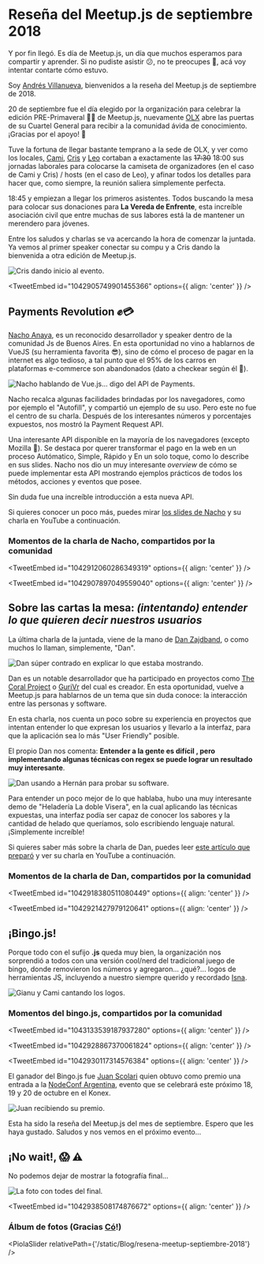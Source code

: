 

# Reseña del Meetup.js de septiembre 2018

Y por fin llegó. Es día de Meetup.js, un día que muchos esperamos para compartir y aprender. Si no pudiste asistir 😕, no te preocupes 🙂, acá voy intentar contarte cómo estuvo.

Soy [Andrés Villanueva](https://twitter.com/villanuevand), bienvenidos a la reseña del Meetup.js de septiembre de 2018.

20 de septiembre fue el día elegido por la organización para celebrar la edición PRE-Primaveral 🍃💐 de Meetup.js, nuevamente [OLX](https://twitter.com/olxtecharg) abre las puertas de su Cuartel General para recibir a la comunidad ávida de conocimiento. ¡Gracias por el apoyo! 👏

Tuve la fortuna de llegar bastante temprano a la sede de OLX, y ver como los locales, [Cami](https://twitter.com/camilunghi), [Cris](https://twitter.com/DuranCristhian) y [Leo](https://twitter.com/leopittelli) cortaban a exactamente las ~~17:30~~ 18:00 sus jornadas laborales para colocarse la camiseta de organizadores (en el caso de Cami y Cris) / hosts (en el caso de Leo), y afinar todos los detalles para hacer que, como siempre, la reunión saliera simplemente perfecta.

18:45 y empiezan a llegar los primeros asistentes. Todos buscando la mesa para colocar sus donaciones para **La Vereda de Enfrente**, esta increíble asociación civil que entre muchas de sus labores está la de mantener un merendero para jóvenes.

Entre los saludos y charlas se va acercando la hora de comenzar la juntada. Ya vemos al primer speaker conectar su compu y a Cris dando la bienvenida a otra edición de Meetup.js.

<Img
  src="/static/Blog/resena-meetup-septiembre-2018/meetupjs_sep18_2.jpg"
  alt="Cris dando inicio al evento."
/>

<TweetEmbed id="1042905749901455366" options={{ align: 'center' }} />

## Payments Revolution ✊💳

[Nacho Anaya](https://twitter.com/ianaya89), es un reconocido desarrollador y speaker dentro de la comunidad Js de Buenos Aires. En esta oportunidad no vino a hablarnos de VueJS (su herramienta favorita 😎), sino de cómo el proceso de pagar en la internet es algo tedioso, a tal punto que el 95% de los carros en plataformas e-commerce son abandonados (dato a checkear según él 🙊).

<Img
  src="/static/Blog/resena-meetup-septiembre-2018/meetupjs_sep18_11.jpg"
  alt="Nacho hablando de Vue.js... digo del API de Payments."
/>

Nacho recalca algunas facilidades brindadas por los navegadores, como por ejemplo el "Autofill", y compartió un ejemplo de su uso. Pero este no fue el centro de su charla. Después de los interesantes números y porcentajes expuestos, nos mostró la Payment Request API.

Una interesante API disponible en la mayoría de los navegadores (excepto Mozilla 🙁). Se destaca por querer transformar el pago en la web en un proceso Autómatico, Simple, Rápido y En un solo toque, como lo describe en sus slides. Nacho nos dio un muy interesante _overview_ de cómo se puede implementar esta API mostrando ejemplos prácticos de todos los métodos, acciones y eventos que posee.

Sin duda fue una increíble introducción a esta nueva API.

Si quieres conocer un poco más, puedes mirar [los slides de Nacho](https://speakerdeck.com/ianaya89/payments-revolution) y su charla en YouTube a continuación.

<YouTube videoId="KOCn6muo4u8" containerClassName="video-wrapper" />

### Momentos de la charla de Nacho, compartidos por la comunidad

<TweetEmbed id="1042912060286349319" options={{ align: 'center' }} />

<TweetEmbed id="1042907897049559040" options={{ align: 'center' }} />

## Sobre las cartas la mesa: _(intentando) entender lo que quieren decir nuestros usuarios_

La última charla de la juntada, viene de la mano de [Dan Zajdband](https://twitter.com/impronunciable), o como muchos lo llaman, simplemente, "Dan".

<Img
  src="/static/Blog/resena-meetup-septiembre-2018/meetupjs_sep18_36.jpg"
  alt="Dan súper contrado en explicar lo que estaba mostrando."
/>

Dan es un notable desarrollador que ha participado en proyectos como [The Coral Project](https://coralproject.net/) o [GuriVr](https://gurivr.com/) del cual es creador. En esta oportunidad, vuelve a Meetup.js para hablarnos de un tema que sin duda conoce: la interacción entre las personas y software.

En esta charla, nos cuenta un poco sobre su experiencia en proyectos que intentan entender lo que expresan
los usuarios y llevarlo a la interfaz, para que la aplicación sea lo más "User Friendly" posible.

El propio Dan nos comenta: **Entender a la gente es difícil , pero implementando algunas técnicas con regex se puede lograr un resultado muy interesante**.

<Img
  src="/static/Blog/resena-meetup-septiembre-2018/meetupjs_sep18_44.jpg"
  alt="Dan usando a Hernán para probar su software."
/>

Para entender un poco mejor de lo que hablaba, hubo una muy interesante demo de "Heladería La doble Visera", en la cual aplicando las técnicas expuestas, una interfaz podía ser capaz de conocer los sabores y la cantidad de helado que queríamos, solo escribiendo lenguaje natural. ¡Simplemente increíble!

Si quieres saber más sobre la charla de Dan, puedes leer [este artículo que preparó](https://zajdband.com/meetupjs/) y ver su charla en YouTube a continuación.

<YouTube videoId="obAixsX-tXQ" containerClassName="video-wrapper" />

### Momentos de la charla de Dan, compartidos por la comunidad

<TweetEmbed id="1042918380511080449" options={{ align: 'center' }} />

<TweetEmbed id="1042921427979120641" options={{ align: 'center' }} />

## ¡Bingo.js!

Porque todo con el sufijo **.js** queda muy bien, la organización nos sorprendió a todos con una versión cool/nerd del tradicional juego de bingo, donde removieron los números y agregaron... ¿qué?... logos de herramientas JS, incluyendo a nuestro siempre querido y recordado [Isna](https://twitter.com/isnardi).

<Img
  src="/static/Blog/resena-meetup-septiembre-2018/meetupjs_sep18_61.jpg"
  alt="Gianu y Cami cantando los logos."
/>

### Momentos del bingo.js, compartidos por la comunidad

<TweetEmbed id="1043133539187937280" options={{ align: 'center' }} />

<TweetEmbed id="1042928867370061824" options={{ align: 'center' }} />

<TweetEmbed id="1042930117314576384" options={{ align: 'center' }} />

El ganador del Bingo.js fue [Juan Scolari](https://twitter.com/juanscolari) quien obtuvo como premio una entrada a la [NodeConf Argentina](https://2018.nodeconf.com.ar/), evento que se celebrará este próximo 18, 19 y 20 de octubre en el Konex.

<Img
  src="/static/Blog/resena-meetup-septiembre-2018/meetupjs_sep18_73.jpg"
  alt="Juan recibiendo su premio."
/>

Esta ha sido la reseña del Meetup.js del mes de septiembre. Espero que les haya gustado. Saludos y nos vemos en el próximo evento...

## ¡No wait!, 😱 ⚠️

No podemos dejar de mostrar la fotografía final...

<Img
  src="/static/Blog/resena-meetup-septiembre-2018/meetupjs_sep18_75.jpg"
  alt="La foto con todes del final."
/>

<TweetEmbed id="1042938508174876672" options={{ align: 'center' }} />

### Álbum de fotos (Gracias [Có](https://twitter.com/co_constanza)!)

<PiolaSlider relativePath={'/static/Blog/resena-meetup-septiembre-2018'} />

<script async src="https://platform.twitter.com/widgets.js" charSet="utf-8" />
